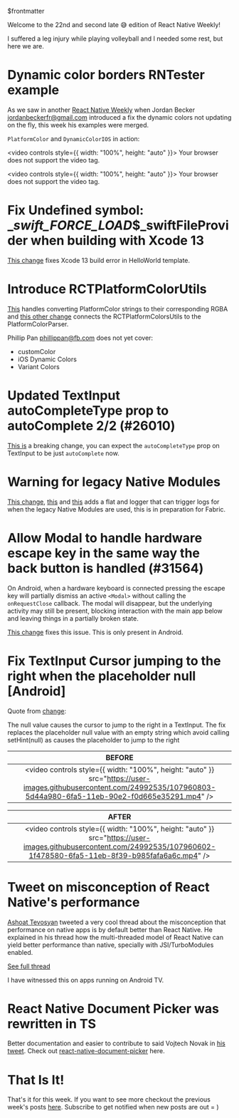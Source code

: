 $frontmatter


Welcome to the 22nd and second late 😅 edition of React Native Weekly! 

I suffered a leg injury while playing volleyball and I needed some rest, but here we are. 

# Dynamic color borders RNTester example


As we saw in another [React Native Weekly](/posts/2021-06-28/react-native-weekly) when Jordan Becker <jordanbeckerfr@gmail.com> introduced a fix the dynamic colors not updating on the fly, this week his examples were merged.

`PlatformColor` and `DynamicColorIOS` in action:

<video controls style={{ width: "100%", height: "auto" }}>
  <source src="https://user-images.githubusercontent.com/4186230/110828711-9c5dd600-8297-11eb-8bc8-bdc9054b6b44.mov" type="video/mp4"/>
  Your browser does not support the video tag.
</video>

<video controls style={{ width: "100%", height: "auto" }}>
  <source src="https://user-images.githubusercontent.com/4186230/110828800-b4cdf080-8297-11eb-9d23-07f69dc3a702.mov" type="video/mp4"/>
  Your browser does not support the video tag.
</video>



# Fix Undefined symbol: __swift_FORCE_LOAD_$_swiftFileProvider when building with Xcode 13

[This change](https://github.com/facebook/react-native/commit/d583c2f154e) fixes Xcode 13 build error in HelloWorld template.

# Introduce RCTPlatformColorUtils

[This](https://github.com/facebook/react-native/commit/df65dbb37f4) handles converting PlatformColor strings to their corresponding RGBA and [this other change](https://github.com/facebook/react-native/commit/e10c222dee7) connects the RCTPlatformColorsUtils to the PlatformColorParser.

Phillip Pan <phillippan@fb.com> does not yet cover:
- customColor
- iOS Dynamic Colors
- Variant Colors


# Updated TextInput autoCompleteType prop to autoComplete 2/2 (#26010)

[This is](https://github.com/facebook/react-native/commit/27fec9569e0) a breaking change, you can expect the `autoCompleteType` prop on TextInput to be just `autoComplete` now.

# Warning for legacy Native Modules

[This change](2b427f86928), [this](https://github.com/facebook/react-native/commit/f536f82e12b) and [this](https://github.com/facebook/react-native/commit/f93d95e0791) adds a flat and logger that can trigger logs for when the legacy Native Modules are used, this is in preparation for Fabric.


# Allow Modal to handle hardware escape key in the same way the back button is handled (#31564)


On Android, when a hardware keyboard is connected pressing the escape key will partially dismiss an active `<Modal>` without calling the `onRequestClose` callback. The modal will disappear, but the underlying activity may still be present, blocking interaction with the main app below and leaving things in a partially broken state.

[This change](https://github.com/facebook/react-native/commit/f51773ecded) fixes this issue. This is only present in Android.


# Fix TextInput Cursor jumping to the right when the placeholder null [Android]

Quote from [change](https://github.com/facebook/react-native/commit/35607535590):

The null value causes the cursor to jump to the right in a TextInput. The fix replaces the placeholder null value with an empty string which avoid calling setHint(null) as causes the placeholder to jump to the right

| **BEFORE** |
|:-------------------------:|
| <video controls style={{ width: "100%", height: "auto" }} src="https://user-images.githubusercontent.com/24992535/107960803-5d44a980-6fa5-11eb-90e2-f0d665e35291.mp4" />|

| **AFTER** |
|:-------------------------:|
| <video controls style={{ width: "100%", height: "auto" }} src="https://user-images.githubusercontent.com/24992535/107960602-1f478580-6fa5-11eb-8f39-b985fafa6a6c.mp4" />|



# Tweet on misconception of React Native's performance

[Ashoat Tevosyan](https://twitter.com/Ashoat) tweeted a very cool thread about the misconception that performance on native apps is by default better than React Native. He explained in his thread how the multi-threaded model of React Native can yield better performance than native, specially with JSI/TurboModules enabled.

[See full thread](https://twitter.com/Ashoat/status/1425906197992026114)

I have witnessed this on apps running on Android TV.

# React Native Document Picker was rewritten in TS

Better documentation and easier to contribute to said Vojtech Novak in [his tweet](https://twitter.com/vonovak/status/1425019229762473993?s=20). Check out [react-native-document-picker](https://github.com/rnmods/react-native-document-picker) here.


# That Is It!

That's it for this week. If you want to see more checkout the previous week's posts [here](/tags/react-native). Subscribe to get notified when new posts are out = )


